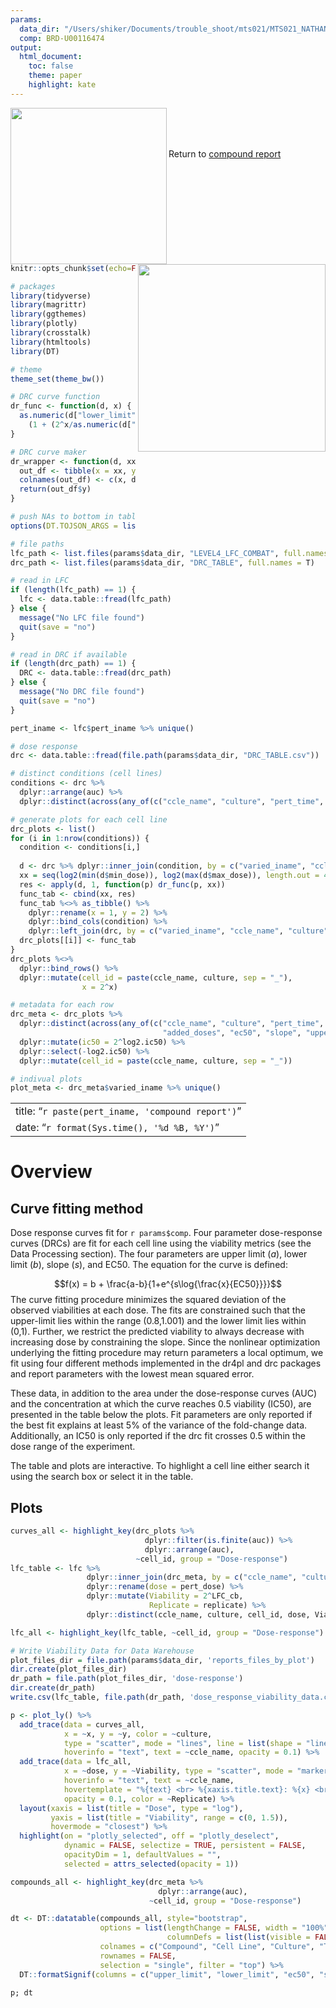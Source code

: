 ```yaml
---
params:
  data_dir: "/Users/shiker/Documents/trouble_shoot/mts021/MTS021_NATHANAEL_GRAY/PMTS056/BRD-U00116474"
  comp: BRD-U00116474
output:
  html_document:
    toc: false
    theme: paper
    highlight: kate
---
```


<img src="misc/BroadInstLogoforDigitalRGB.png" width=250px align="left"/>
<img src="misc/prism_logo_tagline_side.png" width=300px align="right"/>
<br><br><br>

Return to [compound report](`r paste0("./", params$comp, "_report.html")`)

```r
knitr::opts_chunk$set(echo=FALSE, message=FALSE, warning=FALSE, fig.width = 10)

# packages
library(tidyverse)
library(magrittr)
library(ggthemes)
library(plotly)
library(crosstalk)
library(htmltools)
library(DT)

# theme
theme_set(theme_bw())
```

```r
# DRC curve function
dr_func <- function(d, x) {
  as.numeric(d["lower_limit"]) + (as.numeric(d["upper_limit"]) - as.numeric(d["lower_limit"]))/
    (1 + (2^x/as.numeric(d["ec50"]))^as.numeric(d["slope"]))
}

# DRC curve maker
dr_wrapper <- function(d, xx) {
  out_df <- tibble(x = xx, y = dr_func(xx))
  colnames(out_df) <- c(x, d["pert_name"])
  return(out_df$y)
}

# push NAs to bottom in tables
options(DT.TOJSON_ARGS = list(na = "string"))
```

```r
# file paths
lfc_path <- list.files(params$data_dir, "LEVEL4_LFC_COMBAT", full.names = T)
drc_path <- list.files(params$data_dir, "DRC_TABLE", full.names = T)

# read in LFC
if (length(lfc_path) == 1) {
  lfc <- data.table::fread(lfc_path)
} else {
  message("No LFC file found")
  quit(save = "no")
}

# read in DRC if available
if (length(drc_path) == 1) {
  DRC <- data.table::fread(drc_path)
} else {
  message("No DRC file found")
  quit(save = "no")
}

pert_iname <- lfc$pert_iname %>% unique()

# dose response
drc <- data.table::fread(file.path(params$data_dir, "DRC_TABLE.csv"))

# distinct conditions (cell lines)
conditions <- drc %>%
  dplyr::arrange(auc) %>%
  dplyr::distinct(across(any_of(c("ccle_name", "culture", "pert_time", "varied_iname", "added_compounds", "added_doses"))))

# generate plots for each cell line
drc_plots <- list()
for (i in 1:nrow(conditions)) {
  condition <- conditions[i,]
  
  d <- drc %>% dplyr::inner_join(condition, by = c("varied_iname", "ccle_name", "culture", "pert_time"))
  xx = seq(log2(min(d$min_dose)), log2(max(d$max_dose)), length.out = 40)
  res <- apply(d, 1, function(p) dr_func(p, xx))
  func_tab <- cbind(xx, res)
  func_tab %<>% as_tibble() %>%
    dplyr::rename(x = 1, y = 2) %>%
    dplyr::bind_cols(condition) %>%
    dplyr::left_join(drc, by = c("varied_iname", "ccle_name", "culture", "pert_time") )
  drc_plots[[i]] <- func_tab
}
drc_plots %<>% 
  dplyr::bind_rows() %>%
  dplyr::mutate(cell_id = paste(ccle_name, culture, sep = "_"),
                x = 2^x)

# metadata for each row
drc_meta <- drc_plots %>%
  dplyr::distinct(across(any_of(c("ccle_name", "culture", "pert_time", "pert_plate", "varied_iname", "added_compounds",
                                  "added_doses", "ec50", "slope", "upper_limit", "lower_limit", "auc", "log2.ic50")))) %>%
  dplyr::mutate(ic50 = 2^log2.ic50) %>%
  dplyr::select(-log2.ic50) %>%
  dplyr::mutate(cell_id = paste(ccle_name, culture, sep = "_"))

# indivual plots
plot_meta <- drc_meta$varied_iname %>% unique()
```

---
title: "`r paste(pert_iname, 'compound report')`"
date: "`r format(Sys.time(), '%d %B, %Y')`"
---

# Overview {.tabset .tabset-pills}

## Curve fitting method

Dose response curves fit for `r params$comp`. Four parameter dose-response curves (DRCs) are fit for each cell line using the viability metrics (see the Data Processing section). The four parameters are upper limit ($a$), lower limit ($b$), slope ($s$), and EC50. The equation for the curve is defined:

$$f(x) = b + \frac{a-b}{1+e^{s\log{\frac{x}{EC50}}}}$$
The curve fitting procedure minimizes the squared deviation of the observed viabilities at each dose. The fits are constrained such that the upper-limit lies within the range (0.8,1.001) and the lower limit lies within (0,1). Further, we restrict the predicted viability to always decrease with increasing dose by constraining the slope. Since the nonlinear optimization underlying the fitting procedure may return parameters a local optimum, we fit using four different methods implemented in the dr4pl and drc packages and report parameters with the lowest mean squared error. 

These data, in addition to the area under the dose-response curves (AUC) and the concentration at which the curve reaches 0.5 viability (IC50), are presented in the table below the plots. Fit parameters are only reported if the best fit explains at least 5% of the variance of the fold-change data. Additionally, an IC50 is only reported if the drc fit crosses 0.5 within the dose range of the experiment. 

The table and plots are interactive. To highlight a cell line either search it using the search box or select it in the table.

## Plots

```r
curves_all <- highlight_key(drc_plots %>%
                              dplyr::filter(is.finite(auc)) %>%
                              dplyr::arrange(auc),
                            ~cell_id, group = "Dose-response")
lfc_table <- lfc %>%
                 dplyr::inner_join(drc_meta, by = c("ccle_name", "culture", "pert_plate", "pert_time")) %>%
                 dplyr::rename(dose = pert_dose) %>%
                 dplyr::mutate(Viability = 2^LFC_cb,
                               Replicate = replicate) %>%
                 dplyr::distinct(ccle_name, culture, cell_id, dose, Viability, Replicate)

lfc_all <- highlight_key(lfc_table, ~cell_id, group = "Dose-response")

# Write Viability Data for Data Warehouse
plot_files_dir = file.path(params$data_dir, 'reports_files_by_plot')
dir.create(plot_files_dir)
dr_path = file.path(plot_files_dir, 'dose-response')
dir.create(dr_path)
write.csv(lfc_table, file.path(dr_path, 'dose_response_viability_data.csv'), row.names=FALSE)

p <- plot_ly() %>% 
  add_trace(data = curves_all,
            x = ~x, y = ~y, color = ~culture,
            type = "scatter", mode = "lines", line = list(shape = "line"),
            hoverinfo = "text", text = ~ccle_name, opacity = 0.1) %>%
  add_trace(data = lfc_all,
            x = ~dose, y = ~Viability, type = "scatter", mode = "markers",
            hoverinfo = "text", text = ~ccle_name,
            hovertemplate = "%{text} <br> %{xaxis.title.text}: %{x} <br> %{yaxis.title.text}: %{y} <extra></extra>",
            opacity = 0.1, color = ~Replicate) %>%
  layout(xaxis = list(title = "Dose", type = "log"),
         yaxis = list(title = "Viability", range = c(0, 1.5)),
         hovermode = "closest") %>%
  highlight(on = "plotly_selected", off = "plotly_deselect",
            dynamic = FALSE, selectize = TRUE, persistent = FALSE,
            opacityDim = 1, defaultValues = "",
            selected = attrs_selected(opacity = 1))

compounds_all <- highlight_key(drc_meta %>%
                                 dplyr::arrange(auc),
                               ~cell_id, group = "Dose-response")

dt <- DT::datatable(compounds_all, style="bootstrap",
                    options = list(lengthChange = FALSE, width = "100%", paging = TRUE, dom = "tp",
                                   columnDefs = list(list(visible = FALSE, targets = c(11)))),
                    colnames = c("Compound", "Cell Line", "Culture", "Time", "a", "EC50", "s", "b", "AUC", "Plate", "IC50", "ID"),
                    rownames = FALSE,
                    selection = "single", filter = "top") %>%
  DT::formatSignif(columns = c("upper_limit", "lower_limit", "ec50", "slope","auc", "ic50"), digits = 3)

p; dt
```
